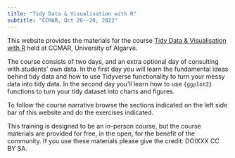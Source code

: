 ```yaml
---
title: "Tidy Data & Visualisation with R"
subtitle: "CCMAR, Oct 26--28, 2022"
---
```


This website provides the materials for the course [Tidy Data & Visualisation with
R](https://www.ccmar.ualg.pt/advanced-tech-training/tidy-data-visualisation-r)
held at CCMAR, University of Algarve.

The course consists of two days, and an extra optional day of consulting with
students' own data. In the first day you will learn the fundamental ideas behind
tidy data and how to use Tidyverse functionality to turn your messy data into
tidy data. In the second day you'll learn how to use `{ggplot2}` functions to
turn your tidy dataset into charts and figures.

To follow the course narrative browse the sections indicated on the left side
bar of this website and do the exercises indicated.

This training is designed to be an in-person course, but the course materials
are provided for free, in the open, for the benefit of the community. If you use
these materials please give the credit: DOIXXX CC BY SA.
